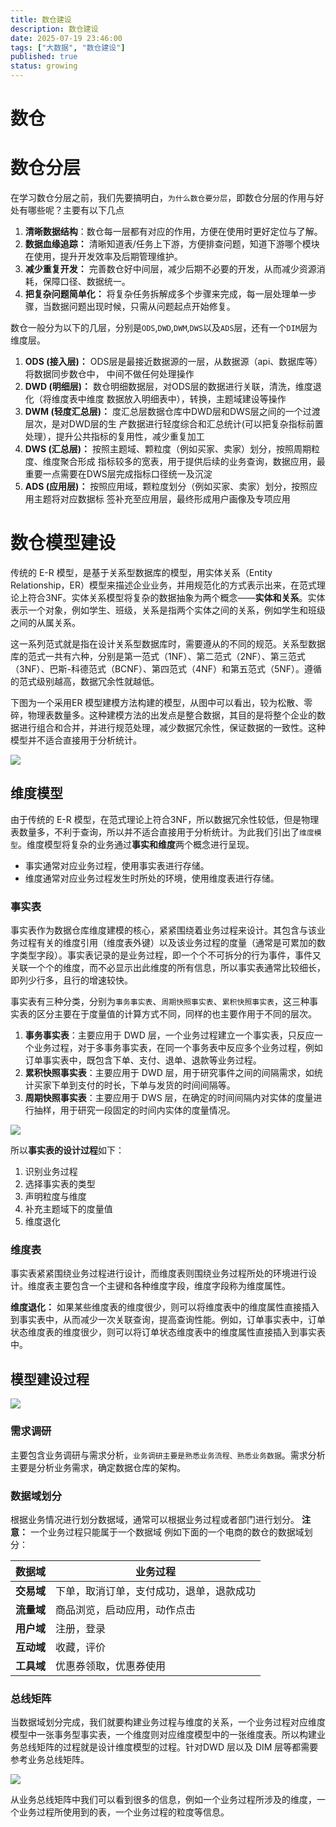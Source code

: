 ```yaml
---
title: 数仓建设
description: 数仓建设
date: 2025-07-19 23:46:00
tags: ["大数据", "数仓建设"]
published: true
status: growing
---
```


# 数仓

# 数仓分层
在学习数仓分层之前，我们先要搞明白，`为什么数仓要分层`，即数仓分层的作用与好处有哪些呢？主要有以下几点
1. **清晰数据结构**：数仓每一层都有对应的作用，方便在使用时更好定位与了解。
2. **数据血缘追踪：** 清晰知道表/任务上下游，方便排查问题，知道下游哪个模块在使用，提升开发效率及后期管理维护。
3. **减少重复开发：** 完善数仓好中间层，减少后期不必要的开发，从而减少资源消耗，保障口径、数据统一。
4. **把复杂问题简单化：** 将复杂任务拆解成多个步骤来完成，每一层处理单一步骤，当数据问题出现时候，只需从问题起点开始修复。

数仓一般分为以下的几层，分别是`ODS`,`DWD`,`DWM`,`DWS`以及`ADS`层，还有一个`DIM`层为维度层。
1. **ODS (接入层)：** ODS层是最接近数据源的一层，从数据源（api、数据库等）将数据同步数仓中，
中间不做任何处理操作
2. **DWD (明细层)：** 数仓明细数据层，对ODS层的数据进行关联，清洗，维度退化（将维度表中维度
数据放入明细表中），转换，主题域建设等操作
3. **DWM (轻度汇总层)：** 度汇总层数据仓库中DWD层和DWS层之间的一个过渡层次，是对DWD层的生
产数据进行轻度综合和汇总统计(可以把复杂指标前置处理），提升公共指标的复用性，减少重复加工
4. **DWS (汇总层)：** 按照主题域、颗粒度（例如买家、卖家）划分，按照周期粒度、维度聚合形成
指标较多的宽表，用于提供后续的业务查询，数据应用，最重要一点需要在DWS层完成指标口径统一及沉淀
5. **ADS (应用层)：** 按照应用域，颗粒度划分（例如买家、卖家）划分，按照应用主题将对应数据标
签补充至应用层，最终形成用户画像及专项应用

# 数仓模型建设

传统的 E-R 模型，是基于关系型数据库的模型，用实体关系（Entity Relationship，ER）模型来描述企业业务，并用规范化的方式表示出来，在范式理论上符合3NF。实体关系模型将复杂的数据抽象为两个概念——**实体和关系**。实体表示一个对象，例如学生、班级，关系是指两个实体之间的关系，例如学生和班级之间的从属关系。

这一系列范式就是指在设计关系型数据库时，需要遵从的不同的规范。关系型数据库的范式一共有六种，分别是第一范式（1NF）、第二范式（2NF）、第三范式（3NF）、巴斯-科德范式（BCNF）、第四范式（4NF）和第五范式（5NF）。遵循的范式级别越高，数据冗余性就越低。

下图为一个采用ER 模型建模方法构建的模型，从图中可以看出，较为松散、零碎，物理表数量多。这种建模方法的出发点是整合数据，其目的是将整个企业的数据进行组合和合并，并进行规范处理，减少数据冗余性，保证数据的一致性。这种模型并不适合直接用于分析统计。

![](./imgs/e-r.png)

## 维度模型

由于传统的 E-R 模型，在范式理论上符合3NF，所以数据冗余性较低，但是物理表数量多，不利于查询，所以并不适合直接用于分析统计。为此我们引出了`维度模型`。维度模型将复杂的业务通过**事实和维度**两个概念进行呈现。
- 事实通常对应业务过程，使用事实表进行存储。
- 维度通常对应业务过程发生时所处的环境，使用维度表进行存储。

### 事实表
事实表作为数据仓库维度建模的核心，紧紧围绕着业务过程来设计。其包含与该业务过程有关的维度引用（维度表外键）以及该业务过程的度量（通常是可累加的数字类型字段）。事实表记录的是业务过程，即一个个不可拆分的行为事件，事件又关联一个个的维度，而不必显示出此维度的所有信息，所以事实表通常比较细长，即列少行多，且行的增速较快。

事实表有三种分类，分别为`事务事实表`、`周期快照事实表`、`累积快照事实表`，这三种事实表的区分主要在于度量值的计算方式不同，同样的也主要作用于不同的层次。

1. **事务事实表**：主要应用于 DWD 层，一个业务过程建立一个事实表，只反应一个业务过程，对于多事务事实表，在同一个事务表中反应多个业务过程，例如订单事实表中，既包含下单、支付、退单、退款等业务过程。
2. **累积快照事实表**：主要应用于 DWD 层，用于研究事件之间的间隔需求，如统计买家下单到支付的时长，下单与发货的时间间隔等。
3. **周期快照事实表**：主要应用于 DWS 层，在确定的时间间隔内对实体的度量进行抽样，用于研究一段固定的时间内实体的度量情况。

![](./imgs/comparison-of-fact-tables.png)

所以**事实表的设计过程**如下：
1. 识别业务过程
2. 选择事实表的类型
3. 声明粒度与维度
4. 补充主题域下的度量值
5. 维度退化

### 维度表
事实表紧紧围绕业务过程进行设计，而维度表则围绕业务过程所处的环境进行设计。维度表主要包含一个主键和各种维度字段，维度字段称为维度属性。

**维度退化：** 如果某些维度表的维度很少，则可以将维度表中的维度属性直接插入到事实表中，从而减少一次关联查询，提高查询性能。例如，订单事实表中，订单状态维度表的维度很少，则可以将订单状态维度表中的维度属性直接插入到事实表中。

## 模型建设过程
![](./imgs/model-construction-process.png)

### 需求调研

主要包含业务调研与需求分析，`业务调研主要是熟悉业务流程、熟悉业务数据`。需求分析主要是分析业务需求，确定数据仓库的架构。


### 数据域划分
根据业务情况进行划分数据域，通常可以根据业务过程或者部门进行划分。
<Callout type="warning">
**注意：** 一个业务过程只能属于一个数据域
</Callout>
例如下面的一个电商的数仓的数据域划分：

| 数据域 | 业务过程 | 
| --- | --- |
| **交易域** | 下单，取消订单，支付成功，退单，退款成功 |
| **流量域** | 商品浏览，启动应用，动作点击 |
| **用户域** | 注册，登录 |
| **互动域** | 收藏，评价 |
| **工具域** | 优惠券领取，优惠券使用 |


### 总线矩阵
当数据域划分完成，我们就要构建业务过程与维度的关系，一个业务过程对应维度模型中一张事务型事实表，一个维度则对应维度模型中的一张维度表。所以构建业务总线矩阵的过程就是设计维度模型的过程。针对DWD 层以及 DIM 层等都需要参考业务总线矩阵。

![](./imgs/bus-matrix.png)

从业务总线矩阵中我们可以看到很多的信息，例如一个业务过程所涉及的维度，一个业务过程所使用到的表，一个业务过程的粒度等信息。

